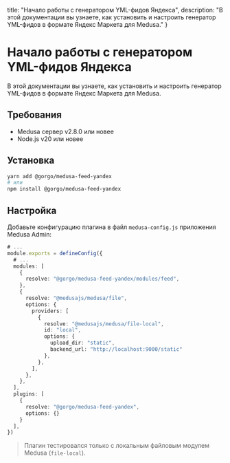   title: "Начало работы с генератором YML-фидов Яндекса",
  description: "В этой документации вы узнаете, как установить и настроить генератор YML-фидов в формате Яндекс Маркета для Medusa."
}

# Начало работы с генератором YML-фидов Яндекса

В этой документации вы узнаете, как установить и настроить генератор YML-фидов в формате Яндекс Маркета для Medusa.

## Требования

- Medusa сервер v2.8.0 или новее
- Node.js v20 или новее

## Установка

```bash
yarn add @gorgo/medusa-feed-yandex
# или
npm install @gorgo/medusa-feed-yandex
```

## Настройка

Добавьте конфигурацию плагина в файл `medusa-config.js` приложения Medusa Admin:

```ts
# ...
module.exports = defineConfig({
  # ...
  modules: [
    {
      resolve: "@gorgo/medusa-feed-yandex/modules/feed",
    },
    {
      resolve: "@medusajs/medusa/file",
      options: {
        providers: [
          {
            resolve: "@medusajs/medusa/file-local",
            id: "local",
            options: {
              upload_dir: "static",
              backend_url: "http://localhost:9000/static"
            },
          },
        ],
      },
    },
  ],
  plugins: [
    {
      resolve: "@gorgo/medusa-feed-yandex",
      options: {}
    }
  ],
})
```

> Плагин тестировался только с локальным файловым модулем Medusa (`file-local`).
